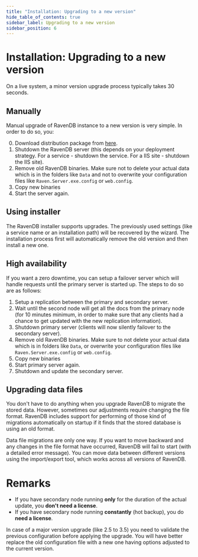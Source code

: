```yaml
---
title: "Installation: Upgrading to a new version"
hide_table_of_contents: true
sidebar_label: Upgrading to a new version
sidebar_position: 6
---
```



# Installation: Upgrading to a new version

<Admonition type="info" title="Info">
On a live system, a minor version upgrade process typically takes 30 seconds.
</Admonition>

## Manually

Manual upgrade of RavenDB instance to a new version is very simple. In order to do so, you:

0. Download distribution package from [here](https://ravendb.net/download).
1. Shutdown the RavenDB server (this depends on your deployment strategy. For a service - shutdown the service. For a IIS site - shutdown the IIS site).
2. Remove old RavenDB binaries. Make sure not to delete your actual data which is in the folders like `Data` and not to overwrite your configuration files like `Raven.Server.exe.config` or `web.config`.
3. Copy new binaries 
4. Start the server again.

## Using installer

The RavenDB installer supports upgrades. The previously used settings (like a service name or an installation path) will be recovered by the wizard. The installation process first will automatically remove the old version and then install a new one.

## High availability

If you want a zero downtime, you can setup a failover server which will handle requests until the primary server is started up. The steps to do so are as follows:

1. Setup a replication between the primary and secondary server.
2. Wait until the second node will get all the docs from the primary node (for 10 minutes minimum, in order to make sure that any clients had a chance to get updated with the new replication information).
3. Shutdown primary server (clients will now silently failover to the secondary server).
4. Remove old RavenDB binaries. Make sure to not delete your actual data which is in folders like `Data`, or overwrite your configuration files like `Raven.Server.exe.config` or `web.config`.
5. Copy new binaries
6. Start primary server again.
7. Shutdown and update the secondary server.

## Upgrading data files

You don't have to do anything when you upgrade RavenDB to migrate the stored data. However, sometimes our adjustments require changing the file format. RavenDB includes support for performing of those kind of migrations automatically on startup if it finds that the stored database is using an old format.

<Admonition type="warning" title="Warning">
Data file migrations are only one way. If you want to move backward and any changes in the file format have occurred, RavenDB will fail to start (with a detailed error message). You can move data between different versions using the import/export tool, which works across all versions of RavenDB.
</Admonition>

# Remarks

<Admonition type="info" title="Information" id="information" href="#information">

- If you have secondary node running **only** for the duration of the actual update, you **don't need a license**.
- If you have secondary node running **constantly** (hot backup), you do **need a license**.

</Admonition>

<Admonition type="info" title="Major version upgrade" id="major-version-upgrade" href="#major-version-upgrade">

In case of a major version upgrade (like 2.5 to 3.5) you need to validate the previous configuration before applying the upgrade. You will have better
replace the old configuration file with a new one having options adjusted to the current version.

</Admonition>

